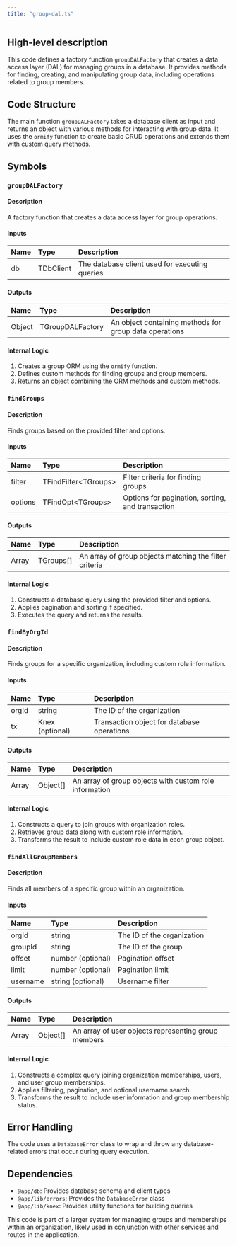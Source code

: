 ```yaml
---
title: "group-dal.ts"
---
```


## High-level description
This code defines a factory function `groupDALFactory` that creates a data access layer (DAL) for managing groups in a database. It provides methods for finding, creating, and manipulating group data, including operations related to group members.

## Code Structure
The main function `groupDALFactory` takes a database client as input and returns an object with various methods for interacting with group data. It uses the `ormify` function to create basic CRUD operations and extends them with custom query methods.

## Symbols

### `groupDALFactory`
#### Description
A factory function that creates a data access layer for group operations.

#### Inputs
| Name | Type | Description |
|:-----|:-----|:------------|
| db | TDbClient | The database client used for executing queries |

#### Outputs
| Name | Type | Description |
|:-----|:-----|:------------|
| Object | TGroupDALFactory | An object containing methods for group data operations |

#### Internal Logic
1. Creates a group ORM using the `ormify` function.
2. Defines custom methods for finding groups and group members.
3. Returns an object combining the ORM methods and custom methods.

### `findGroups`
#### Description
Finds groups based on the provided filter and options.

#### Inputs
| Name | Type | Description |
|:-----|:-----|:------------|
| filter | TFindFilter&lt;TGroups&gt; | Filter criteria for finding groups |
| options | TFindOpt&lt;TGroups&gt; | Options for pagination, sorting, and transaction |

#### Outputs
| Name | Type | Description |
|:-----|:-----|:------------|
| Array | TGroups[] | An array of group objects matching the filter criteria |

#### Internal Logic
1. Constructs a database query using the provided filter and options.
2. Applies pagination and sorting if specified.
3. Executes the query and returns the results.

### `findByOrgId`
#### Description
Finds groups for a specific organization, including custom role information.

#### Inputs
| Name | Type | Description |
|:-----|:-----|:------------|
| orgId | string | The ID of the organization |
| tx | Knex (optional) | Transaction object for database operations |

#### Outputs
| Name | Type | Description |
|:-----|:-----|:------------|
| Array | Object[] | An array of group objects with custom role information |

#### Internal Logic
1. Constructs a query to join groups with organization roles.
2. Retrieves group data along with custom role information.
3. Transforms the result to include custom role data in each group object.

### `findAllGroupMembers`
#### Description
Finds all members of a specific group within an organization.

#### Inputs
| Name | Type | Description |
|:-----|:-----|:------------|
| orgId | string | The ID of the organization |
| groupId | string | The ID of the group |
| offset | number (optional) | Pagination offset |
| limit | number (optional) | Pagination limit |
| username | string (optional) | Username filter |

#### Outputs
| Name | Type | Description |
|:-----|:-----|:------------|
| Array | Object[] | An array of user objects representing group members |

#### Internal Logic
1. Constructs a complex query joining organization memberships, users, and user group memberships.
2. Applies filtering, pagination, and optional username search.
3. Transforms the result to include user information and group membership status.

## Error Handling
The code uses a `DatabaseError` class to wrap and throw any database-related errors that occur during query execution.

## Dependencies
- `@app/db`: Provides database schema and client types
- `@app/lib/errors`: Provides the `DatabaseError` class
- `@app/lib/knex`: Provides utility functions for building queries

This code is part of a larger system for managing groups and memberships within an organization, likely used in conjunction with other services and routes in the application.